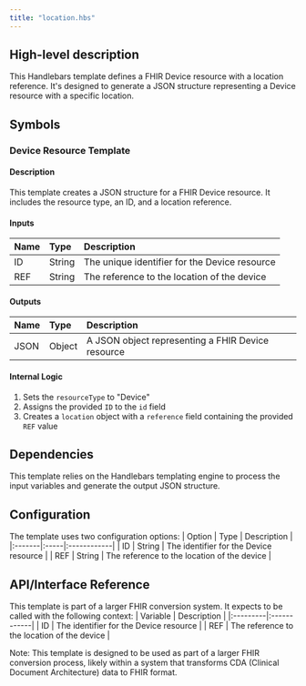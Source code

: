 ```yaml
---
title: "location.hbs"
---
```


## High-level description
This Handlebars template defines a FHIR Device resource with a location reference. It's designed to generate a JSON structure representing a Device resource with a specific location.

## Symbols

### Device Resource Template
#### Description
This template creates a JSON structure for a FHIR Device resource. It includes the resource type, an ID, and a location reference.

#### Inputs
| Name | Type | Description |
|:-----|:-----|:------------|
| ID | String | The unique identifier for the Device resource |
| REF | String | The reference to the location of the device |

#### Outputs
| Name | Type | Description |
|:-----|:-----|:------------|
| JSON | Object | A JSON object representing a FHIR Device resource |

#### Internal Logic
1. Sets the `resourceType` to "Device"
2. Assigns the provided `ID` to the `id` field
3. Creates a `location` object with a `reference` field containing the provided `REF` value

## Dependencies
This template relies on the Handlebars templating engine to process the input variables and generate the output JSON structure.

## Configuration
The template uses two configuration options:
| Option | Type | Description |
|:-------|:-----|:------------|
| ID | String | The identifier for the Device resource |
| REF | String | The reference to the location of the device |

## API/Interface Reference
This template is part of a larger FHIR conversion system. It expects to be called with the following context:
| Variable | Description |
|:---------|:------------|
| ID | The identifier for the Device resource |
| REF | The reference to the location of the device |

Note: This template is designed to be used as part of a larger FHIR conversion process, likely within a system that transforms CDA (Clinical Document Architecture) data to FHIR format.